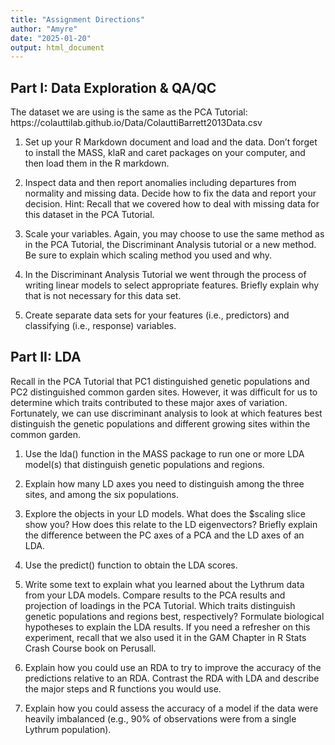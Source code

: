 ```yaml
---
title: "Assignment Directions"
author: "Amyre"
date: "2025-01-20"
output: html_document
---
```


## Part I: Data Exploration & QA/QC
The dataset we are using is the same as the PCA Tutorial: https://colauttilab.github.io/Data/ColauttiBarrett2013Data.csv

1. Set up your R Markdown document and load and the data. Don’t forget to install the MASS, klaR and caret packages on your computer, and then load them in the R markdown.

2. Inspect data and then report anomalies including departures from normality and missing data. Decide how to fix the data and report your decision. Hint: Recall that we covered how to deal with missing data for this dataset in the PCA Tutorial. 

3. Scale your variables. Again, you may choose to use the same method as in the PCA Tutorial, the Discriminant Analysis tutorial or a new method. Be sure to explain which scaling method you used and why.

4. In the Discriminant Analysis Tutorial we went through the process of writing linear models to select appropriate features. Briefly explain why that is not necessary for this data set.

5. Create separate data sets for your features (i.e., predictors) and classifying (i.e., response) variables.

## Part II: LDA
Recall in the PCA Tutorial that PC1 distinguished genetic populations and PC2 distinguished common garden sites. However, it was difficult for us to determine which traits contributed to these major axes of variation. Fortunately, we can use discriminant analysis to look at which features best distinguish the genetic populations and different growing sites within the common garden.

1. Use the lda() function in the MASS package to run one or more LDA model(s) that distinguish genetic populations and regions.

2. Explain how many LD axes you need to distinguish among the three sites, and among the six populations.

3. Explore the objects in your LD models. What does the $scaling slice show you? How does this relate to the LD eigenvectors? Briefly explain the difference between the PC axes of a PCA and the LD axes of an LDA.

4. Use the predict() function to obtain the LDA scores.

5. Write some text to explain what you learned about the Lythrum data from your LDA models. Compare results to the PCA results and projection of loadings in the PCA Tutorial. Which traits distinguish genetic populations and regions best, respectively? Formulate biological hypotheses to explain the LDA results. If you need a refresher on this experiment, recall that we also used it in the GAM Chapter in R Stats Crash Course book on Perusall.

6. Explain how you could use an RDA to try to improve the accuracy of the predictions relative to an RDA. Contrast the RDA with LDA and describe the major steps and R functions you would use. 

7. Explain how you could assess the accuracy of a model if the data were heavily imbalanced (e.g., 90% of observations were from a single Lythrum population).
